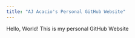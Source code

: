 ```yaml
---
title: "AJ Acacio's Personal GitHub Website"
---
```


Hello, World! This is my personal GitHub Website

